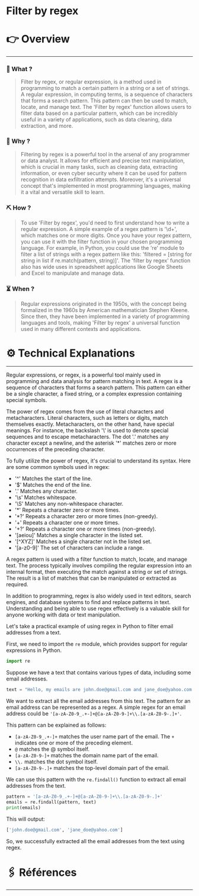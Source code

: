 # Filter by regex


# 👉 Overview

---

### 👀 What ?

> Filter by regex, or regular expression, is a method used in programming to match a certain pattern in a string or a set of strings. A regular expression, in computing terms, is a sequence of characters that forms a search pattern. This pattern can then be used to match, locate, and manage text. The 'Filter by regex' function allows users to filter data based on a particular pattern, which can be incredibly useful in a variety of applications, such as data cleaning, data extraction, and more.
> 

### 🧐 Why ?

> Filtering by regex is a powerful tool in the arsenal of any programmer or data analyst. It allows for efficient and precise text manipulation, which is crucial in many tasks, such as cleaning data, extracting information, or even cyber security where it can be used for pattern recognition in data exfiltration attempts. Moreover, it's a universal concept that's implemented in most programming languages, making it a vital and versatile skill to learn.
> 

### ⛏️ How ?

> To use 'Filter by regex', you'd need to first understand how to write a regular expression. A simple example of a regex pattern is '\\d+', which matches one or more digits. Once you have your regex pattern, you can use it with the filter function in your chosen programming language. For example, in Python, you could use the 're' module to filter a list of strings with a regex pattern like this: 'filtered = [string for string in list if re.match(pattern, string)]'. The 'filter by regex' function also has wide uses in spreadsheet applications like Google Sheets and Excel to manipulate and manage data.
> 

### ⏳ When ?

> Regular expressions originated in the 1950s, with the concept being formalized in the 1960s by American mathematician Stephen Kleene. Since then, they have been implemented in a variety of programming languages and tools, making 'Filter by regex' a universal function used in many different contexts and applications.
> 

# ⚙️ Technical Explanations

---

Regular expressions, or regex, is a powerful tool mainly used in programming and data analysis for pattern matching in text. A regex is a sequence of characters that forms a search pattern. This pattern can either be a single character, a fixed string, or a complex expression containing special symbols.

The power of regex comes from the use of literal characters and metacharacters. Literal characters, such as letters or digits, match themselves exactly. Metacharacters, on the other hand, have special meanings. For instance, the backslash '\\' is used to denote special sequences and to escape metacharacters. The dot '.' matches any character except a newline, and the asterisk '*' matches zero or more occurrences of the preceding character.

To fully utilize the power of regex, it's crucial to understand its syntax. Here are some common symbols used in regex:

- '^' Matches the start of the line.
- '$' Matches the end of the line.
- '.' Matches any character.
- '\\s' Matches whitespace.
- '\\S' Matches any non-whitespace character.
- '*' Repeats a character zero or more times.
- '*?' Repeats a character zero or more times (non-greedy).
- '+' Repeats a character one or more times.
- '+?' Repeats a character one or more times (non-greedy).
- '[aeiou]' Matches a single character in the listed set.
- '[^XYZ]' Matches a single character not in the listed set.
- '[a-z0-9]' The set of characters can include a range.

A regex pattern is used with a filter function to match, locate, and manage text. The process typically involves compiling the regular expression into an internal format, then executing the match against a string or set of strings. The result is a list of matches that can be manipulated or extracted as required.

In addition to programming, regex is also widely used in text editors, search engines, and database systems to find and replace patterns in text. Understanding and being able to use regex effectively is a valuable skill for anyone working with data or text manipulation.

Let's take a practical example of using regex in Python to filter email addresses from a text.

First, we need to import the `re` module, which provides support for regular expressions in Python.

```python
import re

```

Suppose we have a text that contains various types of data, including some email addresses.

```python
text = "Hello, my emails are john.doe@gmail.com and jane_doe@yahoo.com. Feel free to contact me."

```

We want to extract all the email addresses from this text. The pattern for an email address can be represented as a regex. A simple regex for an email address could be `'[a-zA-Z0-9_.+-]+@[a-zA-Z0-9-]+\\.[a-zA-Z0-9-.]+'`.

This pattern can be explained as follows:

- `[a-zA-Z0-9_.+-]+` matches the user name part of the email. The `+` indicates one or more of the preceding element.
- `@` matches the @ symbol itself.
- `[a-zA-Z0-9-]+` matches the domain name part of the email.
- `\\.` matches the dot symbol itself.
- `[a-zA-Z0-9-.]+` matches the top-level domain part of the email.

We can use this pattern with the `re.findall()` function to extract all email addresses from the text.

```python
pattern = '[a-zA-Z0-9_.+-]+@[a-zA-Z0-9-]+\\.[a-zA-Z0-9-.]+'
emails = re.findall(pattern, text)
print(emails)

```

This will output:

```python
['john.doe@gmail.com', 'jane_doe@yahoo.com']

```

So, we successfully extracted all the email addresses from the text using regex.

# 🖇️ Références

---